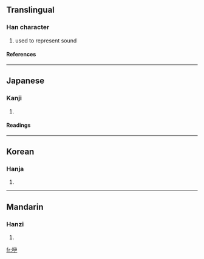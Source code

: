 ==Translingual==
===Han character===
{{Han char|rad=口|as=04|sn=7|four=|canj=口尸大 (RSK), X口尸大 (XRSK)}}
# used to represent sound
====References====
{{Han ref|kx=0177.060|dkj=03322|dj=0394.140|hdz=10595.050|uh=541A|ud=21530}}
----
==Japanese==
===Kanji===
{{ja-kanji|grade=|rs=口04}}
# {{defn|Japanese}} 
====Readings====
{{ja-readings|on=[[い]] (i), [[き]] (ki)|kun=[[うめく]] (umeku)}}
----
==Korean==
===Hanja===
{{ko-hanja|hangeul=의|rv=ui|mr=ŭi}}
# {{defn|Korean}}
----
==Mandarin==
===Hanzi===
{{cmn-hanzi|pin=[[yī]] (yi1)|wg=i<sup>1</sup>}}
# {{defn|Mandarin}}

[[fr:吚]]